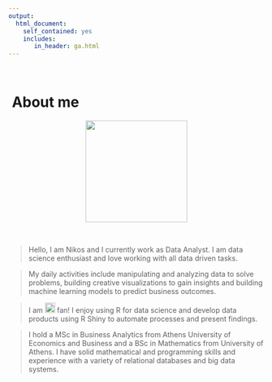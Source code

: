 ```yaml
---
output:
  html_document:
    self_contained: yes
    includes:
       in_header: ga.html
---
```



<style>
.center {
    display: block;
    margin-left: auto;
    margin-right: auto;
}
</style>

<br>

# <i class="fa fa-info-circle"></i>&nbsp;About me

<img src="www/photo.png" height="200" width="200" class="center">

<br>

> Hello, I am Nikos and I currently work as Data Analyst. I am data science enthusiast and love working with all data driven tasks.

> My daily activities include manipulating and analyzing data to solve problems, building creative visualizations to gain insights and building machine learning models to predict business outcomes.

> I am <img style="vertical-align:0%;" src="www/Rlogo.png" height="20" width="20"> fan! I enjoy using R for data science and develop data products using R Shiny to automate processes and present findings.

> I hold a MSc in Business Analytics from Athens University of Economics and Business and a BSc in Mathematics from University of Athens. I have solid mathematical and programming skills and experience with a variety of relational databases and big data systems.


<br>

